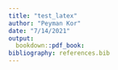 ```yaml
---
title: "test_latex"
author: "Peyman Kor"
date: "7/14/2021"
output:
  bookdown::pdf_book:
bibliography: references.bib
---
```


```{=tex}
\begin{align}
  \begin{split}
p(\mathbf{J}_*|\mathbf{U_*,\mathcal{D})}= & \:  \mathcal{N}(\mathbf{J_*| \mathbf{\mu_*},\textstyle \sum_{\ast}}) \\
{\mathbf{\mu_\ast}}= & \:  m(\mathbf{U_\ast}) +\mathbf{K}^\intercal_{U,*} \mathbf{K}^{-1}_{U,U}(\mathbf{J}_U-m(\mathbf{U})) \\
\textstyle \sum_{\ast}=& \:  \normalsize{\mathbf{K}_{\ast,\ast}-\mathbf{K}^\intercal_{U,\ast}\mathbf{K}_{U,U}^{-1}\mathbf{K}_{U,\ast}}
  \end{split}
\label{eq:post_mean_cov}
\end{align}
```